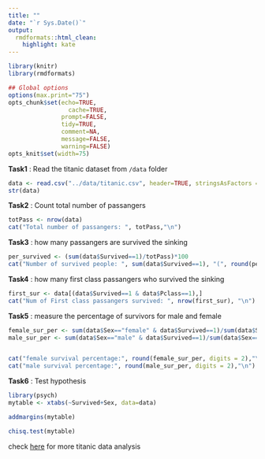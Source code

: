 ```yaml
---
title: ""
date: "`r Sys.Date()`"
output:
  rmdformats::html_clean:
    highlight: kate
---
```



```r
library(knitr)
library(rmdformats)

## Global options
options(max.print="75")
opts_chunk$set(echo=TRUE,
	             cache=TRUE,
               prompt=FALSE,
               tidy=TRUE,
               comment=NA,
               message=FALSE,
               warning=FALSE)
opts_knit$set(width=75)
```

__Task1__ : Read the titanic dataset from `/data` folder

```r
data <- read.csv("../data/titanic.csv", header=TRUE, stringsAsFactors = F)
str(data)
```

__Task2__ : Count total number of passangers

```r
totPass <- nrow(data)
cat("Total number of passangers: ", totPass,"\n")
```

__Task3__ : how many passangers are survived the sinking

```r
per_survived <- (sum(data$Survived==1)/totPass)*100
cat("Number of survived people: ", sum(data$Survived==1), "(", round(per_survived), "%)\n")

```

__Task4__ : how many first class passangers who survived the sinking
```r

first_sur <- data[(data$Survived==1 & data$Pclass==1),]
cat("Num of First class passangers survived: ", nrow(first_sur), "\n")

```

__Task5__ : measure the percentage of survivors for male and female
```r

female_sur_per <- sum(data$Sex=="female" & data$Survived==1)/sum(data$Sex=="female")
male_sur_per <- sum(data$Sex=="male" & data$Survived==1)/sum(data$Sex=="male")


cat("female survival percentage:", round(female_sur_per, digits = 2),"\n")
cat("male survival percentage:", round(male_sur_per, digits = 2),"\n")
```

__Task6__ : Test hypothesis
```r
library(psych)
mytable <- xtabs(~Survived+Sex, data=data)

addmargins(mytable)

chisq.test(mytable)

```

check [here](https://rpubs.com/mohammedkb/Titanic) for more titanic data analysis